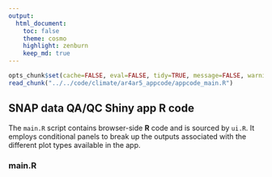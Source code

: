 ```yaml
---
output:
  html_document:
    toc: false
    theme: cosmo
    highlight: zenburn
    keep_md: true
---
```


```r
opts_chunk$set(cache=FALSE, eval=FALSE, tidy=TRUE, message=FALSE, warning=FALSE)
read_chunk("../../code/climate/ar4ar5_appcode/appcode_main.R")
```

##
##
## SNAP data QA/QC Shiny app R code

The `main.R` script contains browser-side **R** code and is sourced by `ui.R`.
It employs conditional panels to break up the outputs associated with the different plot types available in the app.

### main.R

```r
```

